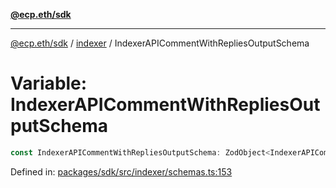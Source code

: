 [**@ecp.eth/sdk**](../../index.mdx)

***

[@ecp.eth/sdk](/sdk-reference/index.mdx) / [indexer](/sdk-reference/indexer/index.mdx) / IndexerAPICommentWithRepliesOutputSchema

# Variable: IndexerAPICommentWithRepliesOutputSchema

```ts
const IndexerAPICommentWithRepliesOutputSchema: ZodObject<IndexerAPICommentWithRepliesOutputSchemaType>;
```

Defined in: [packages/sdk/src/indexer/schemas.ts:153](https://github.com/ecp-eth/comments-monorepo/blob/main/packages/sdk/src/indexer/schemas.ts#L153)
